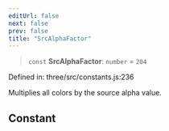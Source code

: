 ```yaml
---
editUrl: false
next: false
prev: false
title: "SrcAlphaFactor"
---
```


> `const` **SrcAlphaFactor**: `number` = `204`

Defined in: three/src/constants.js:236

Multiplies all colors by the source alpha value.

## Constant
